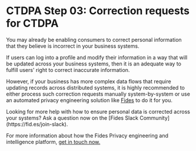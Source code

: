 
# CTDPA Step 03: Correction requests for CTDPA

You may already be enabling consumers to correct personal information that they believe is incorrect in your business systems.

If users can log into a profile and modify their information in a way that will be updated across your business systems, then it is an adequate way to fulfill users' right to correct inaccurate information.

However, if your business has more complex data flows that require updating records across distributed systems, it is highly recommended to either process such correction requests manually system-by-system or use an automated privacy engineering solution like [Fides](https://fid.es/start) to do it for you.


<Callout emoji="" type="info">
Looking for more help with how to ensure personal data is corrected across your systems? Ask a question now on the [Fides Slack Community](https://fid.es/join-slack).

For more information about how the Fides Privacy engineering and intelligence platform, [get in touch now.](https://ethyca.com/book-demo)
</Callout>
